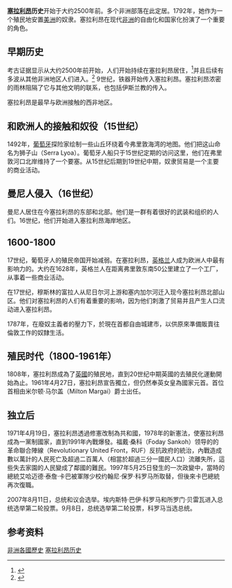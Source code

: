 {{塞拉利昂历史}}
'''[[塞拉利昂|塞拉利昂]]历史'''开始于大约2500年前。多个非洲部落在此定居。1792年，她作为一个殖民地安置[[美洲|美洲]]的奴隶。塞拉利昂在现代[[非洲|非洲]]的自由化和国家化扮演了一个重要的角色。

==早期历史==
考古证据显示从大约2500年前开始，人们开始持续在塞拉利昂居住，<ref name="Culture of Sierra Leone">{{cite web| url=http://www.everyculture.com/Sa-Th/Sierra-Leone.html| title=Culture of Sierra Leone| author=Countries and Their Cultures| accessdate=2008-02-22| archive-date=2020-11-05| archive-url=https://web.archive.org/web/20201105231758/https://www.everyculture.com/Sa-Th/Sierra-Leone.html}}</ref>并且后续有多波从其他非洲地区人们进入。<ref name="Sierra Leone History">{{cite web| url=http://www.britannica.com/eb/article-55344/Sierra-Leone| title=Sierra Leone History| author=Encyclopaedia Britannica| accessdate=2008-02-19| archive-date=2008-05-12| archive-url=https://web.archive.org/web/20080512044242/http://www.britannica.com/eb/article-55344/Sierra-Leone}}</ref> 9世纪，铁器开始传入塞拉利昂。塞拉利昂浓密的雨林阻隔了它与其他文明的联系，也包括伊斯兰教的传入。

塞拉利昂是最早与欧洲接触的西非地区。

==和欧洲人的接触和奴役（15世纪）==
1492年，[[葡萄牙|葡萄牙]]探险家绘制一些山丘环绕着今弗里敦海湾的地图。他们把这山命名为狮子山（Serra Lyoa）。葡萄牙人船只于15世纪定期的访问这里，他们在弗里敦河口北岸维持了一个要塞。从15世纪后期到19世纪中期，奴隶贸易是一个主要的商业活动。

==曼尼人侵入（16世纪）==
曼尼人居住在今塞拉利昂的东部和北部。他们是一群有着很好的武装和组织的人们。16世纪，他们开始进入塞拉利昂海岸地区。
==1600-1800==
17世纪，葡萄牙人的殖民帝国开始减弱。在塞拉利昂，[[英格兰|英格兰]]人成为欧洲人中最有影响力的。大约在1628年，英格兰人在距离弗里敦东南50公里建立了一个工厂，从事着一些商业活动。

在17世纪，穆斯林的富拉人从尼日尔河上游和塞内加尔河迁入现今塞拉利昂北部山区。他们对塞拉利昂的人们有着重要的影响，因为他们刺激了贸易并且产生人口流动进入塞拉利昂。

1787年，在廢奴主義者的壓力下，於現在首都自由城建市，以供原來準備販賣往倫敦工作的奴隸生活。
==殖民时代（1800-1961年）==
1808年，塞拉利昂成為了[[英國|英國]]的殖民地，直到20世纪中期英國的去殖民化運動開始為止。1961年4月27日，塞拉利昂宣告獨立，但仍然奉英女皇為國家元首。首位首相由米尔顿·马尔盖（Milton Margai）爵士出任。
==独立后==
1971年4月19日，塞拉利昂透過修憲改制為共和國，1978年的新憲法，使塞拉利昂成為一黨制國家，直到1991年內戰爆發。福戴·桑科（Foday Sankoh）领导的的革命聯合陣線（Revolutionary United Front，RUF）反抗政府的統治，內戰造成數以萬計的人民死亡及超過二百萬人（相當於超過三分一國民人口）流離失所，這些失去家園的人民變成了鄰國的難民。1997年5月25日發生的一次政變中，當時的總統艾哈迈德·泰詹·卡巴被軍隊少校约翰尼·保罗·科罗马所取替，但後來卡巴總統再次復職。

2007年8月11日，总统和议会选举。埃内斯特·巴伊·科罗马和所罗门·贝雷瓦进入总统选举第二轮投票。9月8日，总统选举第二轮投票，科罗马当选总统。

==参考资料==
{{Reflist}}

{{非洲题目|历史}}

[[Category:非洲各國歷史|]]
[[Category:塞拉利昂历史|]]